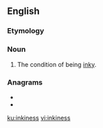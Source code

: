 ==English==

===Etymology===
{{suffix|en|inky|ness}}

===Noun===
{{en-noun|-}}

# The condition of being [[inky]].

===Anagrams===
* {{l|en|kinesins}}
* {{l|en|skinnies}}

[[ku:inkiness]]
[[vi:inkiness]]